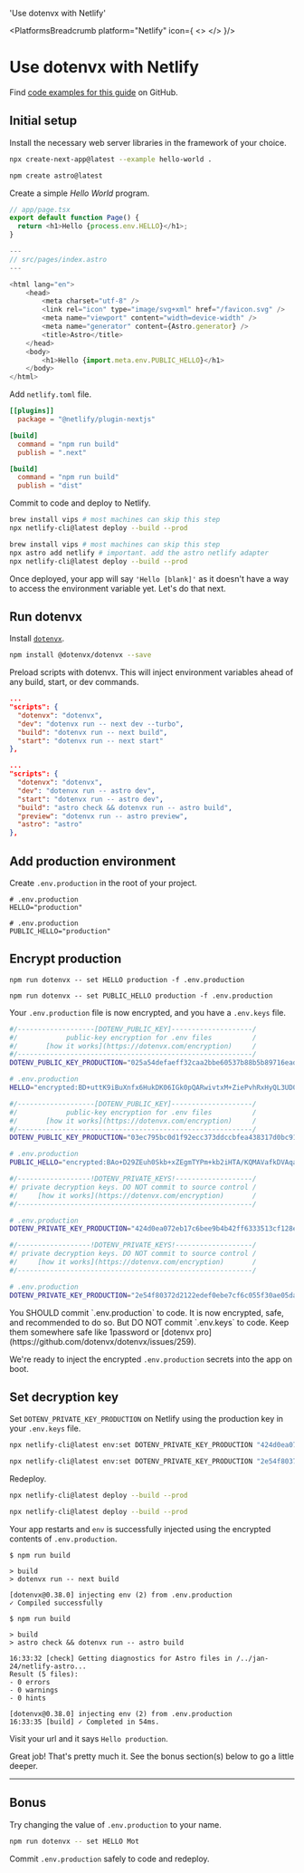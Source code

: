 

  'Use dotenvx with Netlify'

<PlatformsBreadcrumb platform="Netlify" icon={
  <>
    <NetlifyIcon className="h-9 w-9 text-[#00C7B7]"/>
  </>
}/>
# Use dotenvx with Netlify
<GuideHeading lead={description} />

<Note>
  Find <a href="https://github.com/dotenvx/examples/tree/main/platforms/netlify">code examples for this guide</a> on GitHub.
</Note>

<div className="not-prose grid grid-flow-col auto-cols-max gap-x-6 gap-y-10 items-center">
  <NextIcon className="h-9 w-9 text-[#000000] dark:invert"/>
  <AstroIcon className="h-9 w-9 text-[#FF5D01]"/>
</div>

## Initial setup

Install the necessary web server libraries in the framework of your choice.

<CodeGroup>

```bash {{ title: 'Next' }}
npx create-next-app@latest --example hello-world .
```

```bash {{ title: 'Astro' }}
npm create astro@latest
```

</CodeGroup>

Create a simple *Hello World* program.

<CodeGroup>

```js {{ title: 'Next' }}
// app/page.tsx
export default function Page() {
  return <h1>Hello {process.env.HELLO}</h1>;
}
```

```js {{ title: 'Astro' }}
---
// src/pages/index.astro
---

<html lang="en">
    <head>
        <meta charset="utf-8" />
        <link rel="icon" type="image/svg+xml" href="/favicon.svg" />
        <meta name="viewport" content="width=device-width" />
        <meta name="generator" content={Astro.generator} />
        <title>Astro</title>
    </head>
    <body>
        <h1>Hello {import.meta.env.PUBLIC_HELLO}</h1>
    </body>
</html>
```

</CodeGroup>

Add `netlify.toml` file.

<CodeGroup>

```toml {{ title: 'Next' }}
[[plugins]]
  package = "@netlify/plugin-nextjs"

[build]
  command = "npm run build"
  publish = ".next"
```

```toml {{ title: 'Astro' }}
[build]
  command = "npm run build"
  publish = "dist"
```

</CodeGroup>

Commit to code and deploy to Netlify.

<CodeGroup>

```bash {{ title: 'Next' }}
brew install vips # most machines can skip this step
npx netlify-cli@latest deploy --build --prod
```

```bash {{ title: 'Astro' }}
brew install vips # most machines can skip this step
npx astro add netlify # important. add the astro netlify adapter
npx netlify-cli@latest deploy --build --prod
```

</CodeGroup>

<ScreenshotBrowser url="/assets/docs/hello-blank.png" www="yourapp.netlify.app" />

Once deployed, your app will say `'Hello [blank]'` as it doesn't have a way to access the environment variable yet. Let's do that next.

## Run dotenvx

Install [`dotenvx`](https://github.com/dotenvx/dotenvx).

```bash
npm install @dotenvx/dotenvx --save
```

Preload scripts with dotenvx. This will inject environment variables ahead of any build, start, or dev commands.

<CodeGroup>

```json {{ title: "Next" }}
...
"scripts": {
  "dotenvx": "dotenvx",
  "dev": "dotenvx run -- next dev --turbo",
  "build": "dotenvx run -- next build",
  "start": "dotenvx run -- next start"
},
```

```json {{ title: "Astro" }}
...
"scripts": {
  "dotenvx": "dotenvx",
  "dev": "dotenvx run -- astro dev",
  "start": "dotenvx run -- astro dev",
  "build": "astro check && dotenvx run -- astro build",
  "preview": "dotenvx run -- astro preview",
  "astro": "astro"
},
```

</CodeGroup>

## Add production environment

Create `.env.production` in the root of your project.

<CodeGroup>

```shell {{ title: 'Next' }}
# .env.production
HELLO="production"
```

```shell {{ title: 'Astro' }}
# .env.production
PUBLIC_HELLO="production"
```

</CodeGroup>

## Encrypt production

<CodeGroup>

```shell {{ title: 'Next' }}
npm run dotenvx -- set HELLO production -f .env.production
```

```shell {{ title: 'Astro' }}
npm run dotenvx -- set PUBLIC_HELLO production -f .env.production
```

</CodeGroup>

Your `.env.production` file is now encrypted, and you have a `.env.keys` file.

<CodeGroup>

```bash {{ title: "Next" }}
#/-------------------[DOTENV_PUBLIC_KEY]--------------------/
#/            public-key encryption for .env files          /
#/       [how it works](https://dotenvx.com/encryption)     /
#/----------------------------------------------------------/
DOTENV_PUBLIC_KEY_PRODUCTION="025a54defaeff32caa2bbe60537b88b5b89716eade6df08418d7a68f5c4f742be6"

# .env.production
HELLO="encrypted:BD+uttK9iBuXnfx6HukDK06IGk0pQARwivtxM+ZiePvhRxHyQL3UD0sf0ayLw/P5Y/BED//zRiTlUf6nENuu7QhNJ24g3uADfrDfhvYi/MOHjmfKyRiu+yOxSw6e+c0yRNukS+n8SxONnec="
```

```bash {{ title: "Astro" }}
#/-------------------[DOTENV_PUBLIC_KEY]--------------------/
#/            public-key encryption for .env files          /
#/       [how it works](https://dotenvx.com/encryption)     /
#/----------------------------------------------------------/
DOTENV_PUBLIC_KEY_PRODUCTION="03ec795bc0d1f92ecc373ddccbfea438317d0bc915b8830b71310210e6f716be61"

# .env.production
PUBLIC_HELLO="encrypted:BAo+D29ZEuh0Skb+xZEgmTYPm+kb2iHTA/KQMAVafkDVAqabvKndZvAzgnJX5LSXVRpQqc3Dk1WQAsd2ygLZ2iwKGQ1yYkcOjpwyuEAVhYD/vp/8OSHNIuJd4lLVIimQ8E36PBJVrnza4mc="
```

</CodeGroup>

<CodeGroup>

```bash {{ title: "Next" }}
#/------------------!DOTENV_PRIVATE_KEYS!-------------------/
#/ private decryption keys. DO NOT commit to source control /
#/     [how it works](https://dotenvx.com/encryption)       /
#/----------------------------------------------------------/

# .env.production
DOTENV_PRIVATE_KEY_PRODUCTION="424d0ea072eb17c6bee9b4b42ff6333513cf128ea3d5d60ccf79246ca7c3f786"
```

```bash {{ title: "Astro" }}
#/------------------!DOTENV_PRIVATE_KEYS!-------------------/
#/ private decryption keys. DO NOT commit to source control /
#/     [how it works](https://dotenvx.com/encryption)       /
#/----------------------------------------------------------/

# .env.production
DOTENV_PRIVATE_KEY_PRODUCTION="2e54f80372d2122edef0ebe7cf6c055f30ae05dafd5461ffbad19a2b3ad9672e"
```

</CodeGroup>

<Note>
  You SHOULD commit `.env.production` to code. It is now encrypted, safe, and recommended to do so. But DO NOT commit `.env.keys` to code. Keep them somewhere safe like 1password or [dotenvx pro](https://github.com/dotenvx/dotenvx/issues/259).
</Note>

We're ready to inject the encrypted `.env.production` secrets into the app on boot.

## Set decryption key

Set `DOTENV_PRIVATE_KEY_PRODUCTION` on Netlify using the production key in your `.env.keys` file.

<CodeGroup>

```sh {{ title: "Next" }}
npx netlify-cli@latest env:set DOTENV_PRIVATE_KEY_PRODUCTION "424d0ea072eb17c6bee9b4b42ff6333513cf128ea3d5d60ccf79246ca7c3f786"
```

```sh {{ title: "Astro" }}
npx netlify-cli@latest env:set DOTENV_PRIVATE_KEY_PRODUCTION "2e54f80372d2122edef0ebe7cf6c055f30ae05dafd5461ffbad19a2b3ad9672e"
```

</CodeGroup>

Redeploy.

<CodeGroup>

```bash {{ title: 'Next' }}
npx netlify-cli@latest deploy --build --prod
```

```bash {{ title: 'Astro' }}
npx netlify-cli@latest deploy --build --prod
```

</CodeGroup>

Your app restarts and `env` is successfully injected using the encrypted contents of `.env.production`.

<CodeGroup>

```shell {{ title: 'Next' }}
$ npm run build

> build
> dotenvx run -- next build

[dotenvx@0.38.0] injecting env (2) from .env.production
✓ Compiled successfully
```

```shell {{ title: 'Astro' }}
$ npm run build

> build
> astro check && dotenvx run -- astro build

16:33:32 [check] Getting diagnostics for Astro files in /../jan-24/netlify-astro...
Result (5 files):
- 0 errors
- 0 warnings
- 0 hints

[dotenvx@0.38.0] injecting env (2) from .env.production
16:33:35 [build] ✓ Completed in 54ms.
```

</CodeGroup>

Visit your url and it says `Hello production`. 

<ScreenshotBrowser url="/assets/docs/hello-production.png" www="yourapp.netlify.app" />

<WellDone/>

Great job! That's pretty much it. See the bonus section(s) below to go a little deeper.

---

## Bonus

Try changing the value of `.env.production` to your name.

```sh
npm run dotenvx -- set HELLO Mot
```

Commit `.env.production` safely to code and redeploy.

<ScreenshotBrowser url="/assets/docs/hello-mot.png" />
